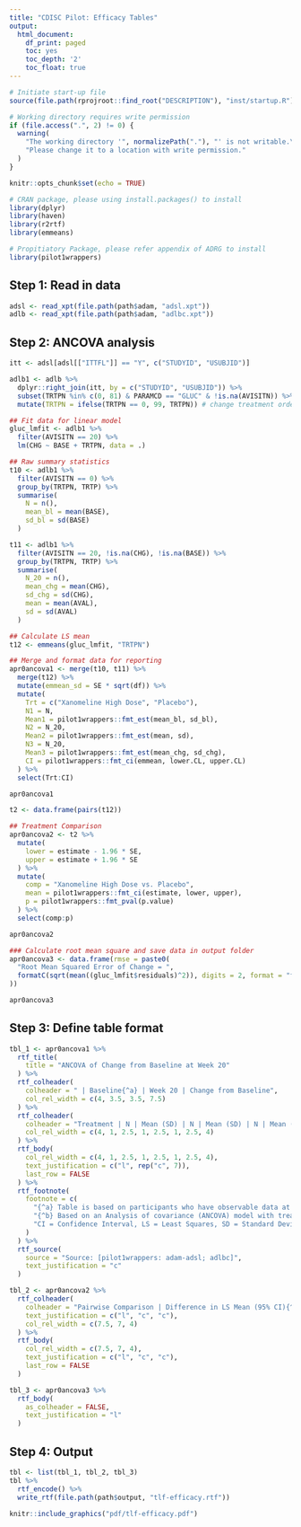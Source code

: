 ```yaml
---
title: "CDISC Pilot: Efficacy Tables"
output:
  html_document:
    df_print: paged
    toc: yes
    toc_depth: '2'
    toc_float: true
---
```


```r
# Initiate start-up file
source(file.path(rprojroot::find_root("DESCRIPTION"), "inst/startup.R"))
```

```r
# Working directory requires write permission
if (file.access(".", 2) != 0) {
  warning(
    "The working directory '", normalizePath("."), "' is not writable.\n",
    "Please change it to a location with write permission."
  )
}
```

```r
knitr::opts_chunk$set(echo = TRUE)

# CRAN package, please using install.packages() to install
library(dplyr)
library(haven)
library(r2rtf)
library(emmeans)

# Propitiatory Package, please refer appendix of ADRG to install
library(pilot1wrappers)
```

## Step 1: Read in data

```r
adsl <- read_xpt(file.path(path$adam, "adsl.xpt"))
adlb <- read_xpt(file.path(path$adam, "adlbc.xpt"))
```

## Step 2: ANCOVA analysis

```r

itt <- adsl[adsl[["ITTFL"]] == "Y", c("STUDYID", "USUBJID")]

adlb1 <- adlb %>%
  dplyr::right_join(itt, by = c("STUDYID", "USUBJID")) %>%
  subset(TRTPN %in% c(0, 81) & PARAMCD == "GLUC" & !is.na(AVISITN)) %>%
  mutate(TRTPN = ifelse(TRTPN == 0, 99, TRTPN)) # change treatment order for pairwise comparison

## Fit data for linear model
gluc_lmfit <- adlb1 %>%
  filter(AVISITN == 20) %>%
  lm(CHG ~ BASE + TRTPN, data = .)

## Raw summary statistics
t10 <- adlb1 %>%
  filter(AVISITN == 0) %>%
  group_by(TRTPN, TRTP) %>%
  summarise(
    N = n(),
    mean_bl = mean(BASE),
    sd_bl = sd(BASE)
  )

t11 <- adlb1 %>%
  filter(AVISITN == 20, !is.na(CHG), !is.na(BASE)) %>%
  group_by(TRTPN, TRTP) %>%
  summarise(
    N_20 = n(),
    mean_chg = mean(CHG),
    sd_chg = sd(CHG),
    mean = mean(AVAL),
    sd = sd(AVAL)
  )

## Calculate LS mean
t12 <- emmeans(gluc_lmfit, "TRTPN")

## Merge and format data for reporting
apr0ancova1 <- merge(t10, t11) %>%
  merge(t12) %>%
  mutate(emmean_sd = SE * sqrt(df)) %>%
  mutate(
    Trt = c("Xanomeline High Dose", "Placebo"),
    N1 = N,
    Mean1 = pilot1wrappers::fmt_est(mean_bl, sd_bl),
    N2 = N_20,
    Mean2 = pilot1wrappers::fmt_est(mean, sd),
    N3 = N_20,
    Mean3 = pilot1wrappers::fmt_est(mean_chg, sd_chg),
    CI = pilot1wrappers::fmt_ci(emmean, lower.CL, upper.CL)
  ) %>%
  select(Trt:CI)

apr0ancova1
```

```r
t2 <- data.frame(pairs(t12))

## Treatment Comparison
apr0ancova2 <- t2 %>%
  mutate(
    lower = estimate - 1.96 * SE,
    upper = estimate + 1.96 * SE
  ) %>%
  mutate(
    comp = "Xanomeline High Dose vs. Placebo",
    mean = pilot1wrappers::fmt_ci(estimate, lower, upper),
    p = pilot1wrappers::fmt_pval(p.value)
  ) %>%
  select(comp:p)

apr0ancova2
```

```r
### Calculate root mean square and save data in output folder
apr0ancova3 <- data.frame(rmse = paste0(
  "Root Mean Squared Error of Change = ",
  formatC(sqrt(mean((gluc_lmfit$residuals)^2)), digits = 2, format = "f", flag = "0")
))

apr0ancova3
```

## Step 3: Define table format
```r
tbl_1 <- apr0ancova1 %>%
  rtf_title(
    title = "ANCOVA of Change from Baseline at Week 20"
  ) %>%
  rtf_colheader(
    colheader = " | Baseline{^a} | Week 20 | Change from Baseline",
    col_rel_width = c(4, 3.5, 3.5, 7.5)
  ) %>%
  rtf_colheader(
    colheader = "Treatment | N | Mean (SD) | N | Mean (SD) | N | Mean (SD) | LS Mean (95% CI){^b}",
    col_rel_width = c(4, 1, 2.5, 1, 2.5, 1, 2.5, 4)
  ) %>%
  rtf_body(
    col_rel_width = c(4, 1, 2.5, 1, 2.5, 1, 2.5, 4),
    text_justification = c("l", rep("c", 7)),
    last_row = FALSE
  ) %>%
  rtf_footnote(
    footnote = c(
      "{^a} Table is based on participants who have observable data at Baseline and Week 20.",
      "{^b} Based on an Analysis of covariance (ANCOVA) model with treatment and baseline value as covariates",
      "CI = Confidence Interval, LS = Least Squares, SD = Standard Deviation"
    )
  ) %>%
  rtf_source(
    source = "Source: [pilot1wrappers: adam-adsl; adlbc]",
    text_justification = "c"
  )
```

```r
tbl_2 <- apr0ancova2 %>%
  rtf_colheader(
    colheader = "Pairwise Comparison | Difference in LS Mean (95% CI){^b} | p-Value",
    text_justification = c("l", "c", "c"),
    col_rel_width = c(7.5, 7, 4)
  ) %>%
  rtf_body(
    col_rel_width = c(7.5, 7, 4),
    text_justification = c("l", "c", "c"),
    last_row = FALSE
  )
```

```r
tbl_3 <- apr0ancova3 %>%
  rtf_body(
    as_colheader = FALSE,
    text_justification = "l"
  )
```


## Step 4: Output

```r
tbl <- list(tbl_1, tbl_2, tbl_3)
tbl %>%
  rtf_encode() %>%
  write_rtf(file.path(path$output, "tlf-efficacy.rtf"))
```

```r
knitr::include_graphics("pdf/tlf-efficacy.pdf")
```


